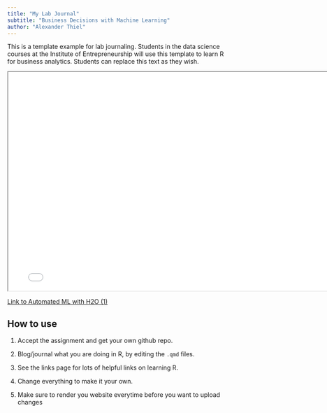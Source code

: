 ```yaml
---
title: "My Lab Journal"
subtitle: "Business Decisions with Machine Learning"
author: "Alexander Thiel"
---
```



This is a template example for lab journaling. Students in the data science courses at the Institute of Entrepreneurship will use this template to learn R for business analytics. Students can replace this text as they wish.



```{=html}
<iframe width="780" height="500" src="Chapter_1_Challenge.html" title="Fundamentals Challenge"></iframe>
```

[Link to Automated ML with H2O (1)](/content/01_journal/Automated ML with H2O (1).qmd)



## How to use

1.  Accept the assignment and get your own github repo.

2.  Blog/journal what you are doing in R, by editing the `.qmd` files.

3.  See the links page for lots of helpful links on learning R.

4.  Change everything to make it your own.

5.  Make sure to render you website everytime before you want to upload changes
